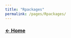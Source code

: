 ```yaml
---
title: "Rpackages"
permalink: /pages/Rpackages/
---
```


### [**$\leftarrow$ Home**](https://pegutierrezf.github.io/TropicalFreshwaterEcology/) 
<br>